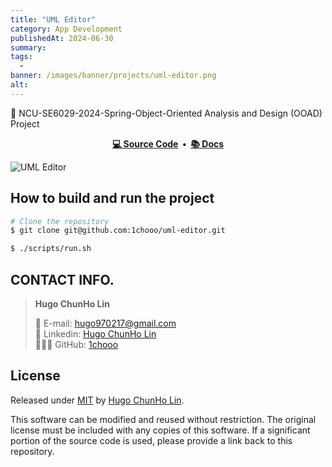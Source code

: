 ```yaml
---
title: "UML Editor"
category: App Development
publishedAt: 2024-06-30
summary: 
tags: 
  - 
banner: /images/banner/projects/uml-editor.png
alt: 
---
```


🎨 NCU-SE6029-2024-Spring-Object-Oriented Analysis and Design (OOAD) Project

<div align="center">
  <strong>
    <a href="https://github.com/1chooo/uml-editor">💻 Source Code</a>&nbsp;&nbsp;&bull;&nbsp;
    <a href="https://1chooo.github.io/uml-editor/">📚 Docs</a>
  </strong>
</div>

![UML Editor](/images/banner/projects/uml-editor.png)

## How to build and run the project

```bash
# Clone the repository
$ git clone git@github.com:1chooo/uml-editor.git

$ ./scripts/run.sh
```

## CONTACT INFO.

> **Hugo ChunHo Lin**
> 
>   📩 E-mail: <a href="mailto:hugo970217@gmail.com">hugo970217@gmail.com</a>
> <br />
>   🧳 Linkedin: <a href="https://www.linkedin.com/in/1chooo/">Hugo ChunHo Lin</a>
> <br />
>   👨🏻‍💻 GitHub: <a href="https://github.com/1chooo">1chooo</a>

## License
Released under [MIT](./LICENSE) by [Hugo ChunHo Lin](https://github.com/1chooo).

This software can be modified and reused without restriction.
The original license must be included with any copies of this software.
If a significant portion of the source code is used, please provide a link back to this repository.